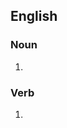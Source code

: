 ==English==

===Noun===
{{head|en|noun form}}

# {{plural of|honeycomb|lang=en}}

===Verb===
{{head|en|verb form}}

# {{en-third-person singular of|honeycomb}}